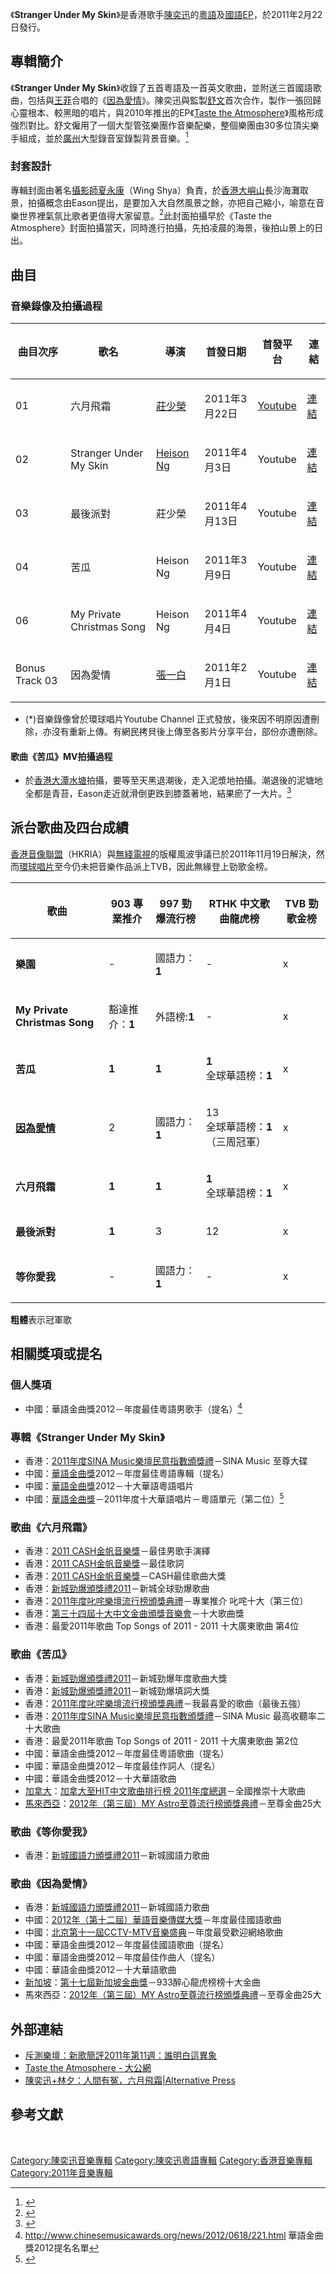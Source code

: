 {{Album infobox | 
|  Name          = Stranger Under My Skin
|  Type          = EP
|  Artist        = [[陳奕迅|陳奕迅]]
|  Cover         = Stranger under my skin.jpg
|  Recorded      =
|  Background    = 
|  Released      = {{flagicon|HK}} 2011年2月22日
|  Genre         = 粵語流行、國語流行
|  Label         = [[新藝寶唱片|新藝寶唱片]]
|  Number        = 
|  Length        =
|  Producer      = [[舒文_(音樂人)|舒文]]
|  Reviews       =
|  Last album    = [[Taste_the_Atmosphere|Taste the Atmosphere]] <br>（2010年）
|  This album    =  Stranger Under My Skin<br>（2011年）
|  Next album    = [[?_(陳奕迅專輯)|?]]<br>（2011年）
}}

《'''Stranger Under My Skin'''》是香港歌手[[陳奕迅|陳奕迅]]的[[粵語|粵語]]及[[國語|國語]][[EP|EP]]，於2011年2月22日發行。

==專輯簡介==
《'''Stranger Under My Skin'''》收錄了五首粵語及一首英文歌曲，並附送三首國語歌曲，包括與[[王菲|王菲]]合唱的《[[因为爱情_(歌曲)|因為愛情]]》。陳奕迅與監製[[舒文_(音樂人)|舒文]]首次合作，製作一張回歸心靈根本、較黑暗的唱片，與2010年推出的EP《[[Taste_the_Atmosphere|Taste the Atmosphere]]》風格形成強烈對比。舒文僱用了一個大型管弦樂團作音樂配樂，整個樂團由30多位頂尖樂手組成，並於[[廣州|廣州]]大型錄音室錄製背景音樂。<ref>{{Cite web |url=http://universaltwn.pixnet.net/blog/post/28126287 |title=痞客邦：環球音樂華語部落格：陳奕迅《STRANGER UNDER MY SKIN》 |accessdate=2013-02-07 |archive-date=2011-02-24 |archive-url=https://web.archive.org/web/20110224142103/http://universaltwn.pixnet.net/blog/post/28126287 |dead-url=no }}</ref>

===封套設計===
專輯封面由著名[[攝影師|攝影師]][[夏永康|夏永康]]（Wing Shya）負責，於[[香港|香港]][[大嶼山|大嶼山]]長沙海灘取景，拍攝概念由Eason提出，是要加入大自然風景之餘，亦把自己縮小，喻意在音樂世界裡氣氛比歌者更值得大家留意。<ref>{{Cite web |url=http://universaltwn.pixnet.net/blog/post/28187217 |title=痞客邦：環球音樂華語部落格：〈因為愛情〉與王菲合唱歌震驚樂迷 Eason︰2011 谷到盡唱爆樂壇 |accessdate=2013-02-07 |archive-date=2019-02-18 |archive-url=https://web.archive.org/web/20190218002204/http://universaltwn.pixnet.net/blog/post/28187217 |dead-url=no }}</ref>此封面拍攝早於《Taste the Atmosphere》封面拍攝當天，同時進行拍攝，先拍凌晨的海景，後拍山景上的日出。

==曲目==
{{Tracklist
| total_length = 26:00

| title1 = 六月飛霜
| note1 = 
| longnote1 = 
| music1 = [[古馳(歌手)|古馳]]、[[舒文_(音樂人)|舒文]]
| lyrics1 = [[林夕|林夕]]
| arranger1 = 古馳
| producer1 = 舒文
| length1 = 4:22

| title2 = Stranger Under My Skin
| note2 = 
| longnote2 = 編曲引用著名古典歌曲Romance De Amour<br>英文敘述文字：舒文
| music2 = 古馳、[[羅永業|羅永業]]、舒文
| lyrics2 = [[周耀輝|周耀輝]]
| arranger2 = 舒文、羅永業
| producer2 = 舒文
| length2 = 4:16

| title3 = 最後派對
| note3 = 
| longnote3 = 
| music3 = [[黃思律|黃思律]]、舒文
| lyrics3 = [[林若寧|林若寧]]
| arranger3 = 黃思律
| producer3 = 舒文
| length3 = 5:12

| title4 = 苦瓜
| note4 = 
| longnote4 = 
| music4 = [[Kenix_Cheang|Kenix Cheang]]
| lyrics4 = [[黃偉文|黃偉文]]
| arranger4 = Kenix Cheang
| producer4 = 舒文
| length4 = 4:38

| title5 = 沼氣
| note5 = 
| longnote5 = 
| music5 = 舒文
| lyrics5 = [[陳詠謙|陳詠謙]]
| arranger5 = 舒文
| producer5 = 舒文
| length5 = 5:19

| title6 = My Private Christmas Song
| note6 = 英
| longnote6 = 
| music6 = 舒文
| lyrics6 = 舒文
| arranger6 = [[羅尚正|羅尚正]]、舒文
| producer6 = 舒文
| length6 = 2:19
}}
{{Track listing
| collapsed        = no
| headline         = Bonus Tracks (國語歌曲)

| total_length = 38:12

| title1 = 樂園
| note1 = 與[[黃韻玲|黃韻玲]]合唱
| longnote1 = Rap詞：大金剛
| music1 = [[黃韻玲|黃韻玲]]
| lyrics1 = 黃韻玲
| arranger1 = [[鍾興民|鍾興民]]
| producer1 = 黃韻玲、鍾興民
| length1 = 3:57

| title2 = 等你愛我
| note2 = 
| longnote2 = 電影《將愛》主題曲
| music2 = [[小柯|小柯]]
| lyrics2 = 李小龍、小柯
| arranger2 = [[劉志遠|劉志遠]]
| producer2 = [[葉廣權|葉廣權]]
| length2 = 4:40

| title3 = [[因为爱情_(歌曲)|因為愛情]]
| note3 = 與[[王菲|王菲]]合唱
| longnote3 = 電影《將愛》插曲
| music3 = 小柯
| lyrics3 = 小柯
| arranger3 = 小柯
| producer3 = 小柯
| length3 = 3:37
}}

=== 音樂錄像及拍攝過程 ===
{|class="wikitable sortable"
|-
!曲目次序
!歌名
!導演
!首發日期
!首發平台
!連結
|-
| 01 || 六月飛霜 || [[莊少榮|莊少榮]] || 2011年3月22日 || [[Youtube|Youtube]] || [https://www.youtube.com/watch?v=-yKnlZlQ5ug 連結]{{Wayback|url=https://www.youtube.com/watch?v=-yKnlZlQ5ug |date=20160324224000 }}
|-
| 02 || Stranger Under My Skin || [[Heison_Ng|Heison Ng]] || 2011年4月3日 || Youtube || [http://www.youtube.com/watch?v=ULt16yPDY6k 連結]{{Wayback|url=http://www.youtube.com/watch?v=ULt16yPDY6k |date=20130919095023 }}
|-
| 03 || 最後派對 || 莊少榮 || 2011年4月13日 || Youtube || [http://www.youtube.com/watch?v=sjyMo1oAspo 連結]{{Wayback|url=http://www.youtube.com/watch?v=sjyMo1oAspo |date=20130312174017 }}
|-
| 04 || 苦瓜 || Heison Ng || 2011年3月9日 || Youtube || [http://www.youtube.com/watch?v=UdWlBBqiC7I 連結]{{Wayback|url=http://www.youtube.com/watch?v=UdWlBBqiC7I |date=20120201135820 }}
|-
| 06 || My Private Christmas Song || Heison Ng || 2011年4月4日 || Youtube || [http://www.youtube.com/watch?v=Z-3fGBhFGXs 連結]{{Wayback|url=http://www.youtube.com/watch?v=Z-3fGBhFGXs |date=20121222231001 }}
|-
| Bonus Track 03 || 因為愛情 || [[張一白|張一白]] || 2011年2月1日 || Youtube || [http://www.youtube.com/watch?v=VdwAkhNdZi8 連結]{{Wayback|url=http://www.youtube.com/watch?v=VdwAkhNdZi8 |date=20110804075157 }}
|}

* (*)音樂錄像曾於環球唱片Youtube Channel 正式發放，後來因不明原因遭刪除，亦沒有重新上傳。有網民拷貝後上傳至各影片分享平台，部份亦遭刪除。

==== 歌曲《苦瓜》MV拍攝過程====
*於[[香港|香港]][[大潭水塘|大潭水塘]]拍攝，要等至天黑退潮後，走入泥漿地拍攝。潮退後的泥塘地全都是青苔，Eason走近就滑倒更跌到膝蓋著地，結果瘀了一大片。<ref>{{Cite web |url=http://universaltwn.pixnet.net/blog/post/28201767 |title=痞客邦：環球音樂華語部落格：夜闖大水池大唱〈苦瓜〉陳奕迅拍MV”苦透了” 陳奕迅笑：「歌名取得好，苦到人想”瓜”(死)。」 |accessdate=2013-02-07 |archive-date=2016-03-04 |archive-url=https://web.archive.org/web/20160304194539/http://universaltwn.pixnet.net/blog/post/28201767 |dead-url=no }}</ref>

==派台歌曲及四台成績==
[[香港音像聯盟|香港音像聯盟]]（HKRIA）與[[無綫電視|無綫電視]]的版權風波爭議已於2011年11月19日解決，然而[[環球唱片|環球唱片]]至今仍未把音樂作品派上TVB，因此無緣登上勁歌金榜。

{| class="wikitable"
|-
!歌曲||903 專業推介||997 勁爆流行榜||RTHK 中文歌曲龍虎榜||TVB 勁歌金榜
|-
| '''樂園''' || - || 國語力：'''1''' || - ||x
|-
| '''My Private Christmas Song''' || 豁達推介：'''1''' || 外語榜:'''1''' || - ||x
|-
| '''苦瓜''' || '''1''' || '''1''' || '''1'''<br>全球華語榜：'''1'''||x
|-
| '''[[因为爱情_(歌曲)|因為愛情]]''' || 2 || 國語力：'''1''' || 13<br>全球華語榜：'''1'''（三周冠軍）||x
|-
| '''六月飛霜''' || '''1''' || '''1''' || '''1'''<br>全球華語榜：'''1''' ||x
|-
| '''最後派對''' || '''1''' || 3 || 12 ||x
|-
| '''等你愛我''' || - || 國語力：'''1''' || - ||x
|}

'''粗體'''表示冠軍歌
<br>

==相關獎項或提名==
===個人獎項===
*中國：華語金曲獎2012－年度最佳粵語男歌手（提名）<ref>http://www.chinesemusicawards.org/news/2012/0618/221.html {{Wayback|url=http://www.chinesemusicawards.org/news/2012/0618/221.html |date=20130128175442 }} 華語金曲獎2012提名名單</ref>

===專輯《Stranger Under My Skin》===
*香港：[[SINA_Music樂壇民意指數頒獎禮|2011年度SINA Music樂壇民意指數頒獎禮]]－SINA Music 至尊大碟
*中國：[[華語金曲獎|華語金曲獎]]2012－年度最佳粵語專輯（提名）
*中國：[[華語金曲獎|華語金曲獎]]2012－十大華語粵語唱片
*中國：[[華語金曲獎|華語金曲獎]]－2011年度十大華語唱片－粵語單元（第二位）<ref>{{Cite web |url=http://www.chinesemusicawards.org/Album/10top/2012/0324/199.html |title=華語金曲獎－2011年度十大華語唱片專頁 |accessdate=2013-03-01 |archive-date=2019-02-18 |archive-url=https://web.archive.org/web/20190218002205/http://www.chinesemusicawards.org/Album/10top/2012/0324/199.html |dead-url=no }}</ref>

===歌曲《六月飛霜》===
*香港：[[2011_CASH金帆音樂獎|2011 CASH金帆音樂獎]]－最佳男歌手演繹
*香港：[[2011_CASH金帆音樂獎|2011 CASH金帆音樂獎]]－最佳歌詞
*香港：[[2011_CASH金帆音樂獎|2011 CASH金帆音樂獎]]－CASH最佳歌曲大獎
*香港：[[2011年度新城勁爆頒獎禮得獎名單|新城勁爆頒獎禮2011]]－新城全球勁爆歌曲
*香港：[[2011年度叱咤樂壇流行榜頒獎典禮得獎名單|2011年度叱咤樂壇流行榜頒獎典禮]]－專業推介 叱咤十大（第三位）
*香港：[[第三十四屆十大中文金曲得獎名單|第三十四屆十大中文金曲頒獎音樂會]]－十大歌曲獎
*香港：最愛2011年歌曲 Top Songs of 2011 - 2011 十大廣東歌曲 第4位

===歌曲《苦瓜》===
*香港：[[2011年度新城勁爆頒獎禮得獎名單|新城勁爆頒獎禮2011]]－新城勁爆年度歌曲大獎
*香港：[[2011年度新城勁爆頒獎禮得獎名單|新城勁爆頒獎禮2011]]－新城勁爆填詞大獎
*香港：[[2011年度叱咤樂壇流行榜頒獎典禮得獎名單|2011年度叱咤樂壇流行榜頒獎典禮]]－我最喜愛的歌曲（最後五強）
*香港：[[SINA_Music樂壇民意指數頒獎禮|2011年度SINA Music樂壇民意指數頒獎禮]]－SINA Music 最高收聽率二十大歌曲
*香港：最愛2011年歌曲 Top Songs of 2011 - 2011 十大廣東歌曲 第2位
*中國：華語金曲獎2012－年度最佳粵語歌曲（提名）
*中國：華語金曲獎2012－年度最佳作詞人（提名）
*中國：華語金曲獎2012－十大華語歌曲
*[[加拿大|加拿大]]：[[2011加拿大至Hit中文歌曲排行榜全國總選|加拿大至HIT中文歌曲排行榜 2011年度總選]]－全國推崇十大歌曲
*[[馬來西亞|馬來西亞]]：[[MY_Astro至尊流行榜頒獎典禮|2012年（第三屆）MY Astro至尊流行榜頒獎典禮]]－至尊金曲25大

===歌曲《等你愛我》===
*香港：[[新城國語力頒獎禮|新城國語力頒獎禮2011]]－新城國語力歌曲

===歌曲《因為愛情》===
*香港：[[新城國語力頒獎禮|新城國語力頒獎禮2011]]－新城國語力歌曲
*中國：[[華語音樂傳媒大獎|2012年（第十二屆）華語音樂傳媒大獎]]－年度最佳國語歌曲
*中國：[[北京|北京]][[第十一屆CCTV-MTV音樂盛典得獎名單|第十一屆CCTV-MTV音樂盛典]]－年度最受歡迎網絡歌曲
*中國：華語金曲獎2012－年度最佳國語歌曲（提名）
*中國：華語金曲獎2012－年度最佳作曲人（提名）
*中國：華語金曲獎2012－十大華語歌曲
*[[新加坡|新加坡]]：[[第十七屆新加坡金曲獎|第十七屆新加坡金曲獎]]－933醉心龍虎榜榜十大金曲
*馬來西亞：[[MY_Astro至尊流行榜頒獎典禮|2012年（第三屆）MY Astro至尊流行榜頒獎典禮]]－至尊金曲25大

== 外部連結 ==
*[http://ccmusichk.blogspot.com/2011/03/201111.html 斥測樂壇：新歌簡評2011年第11週：誰明白這異象]{{Wayback|url=http://ccmusichk.blogspot.com/2011/03/201111.html |date=20160305050103 }}
*[https://web.archive.org/web/20110212044957/http://www.takungpao.com/ent/top/2011-01-18/483775.html Taste the Atmosphere - 大公網]
*[http://www.dadazim.com/journal/2011/02/june/ 陳奕迅+林夕：人間有冤，六月飛霜|Alternative Press]{{Wayback|url=http://www.dadazim.com/journal/2011/02/june/ |date=20110227175832 }}

== 參考文獻 ==
{{reflist}}

<br>

{{陳奕迅}}

[[Category:陳奕迅音樂專輯|Category:陳奕迅音樂專輯]]
[[Category:陳奕迅粵語專輯|Category:陳奕迅粵語專輯]]

[[Category:香港音樂專輯|Category:香港音樂專輯]]
[[Category:2011年音樂專輯|Category:2011年音樂專輯]]